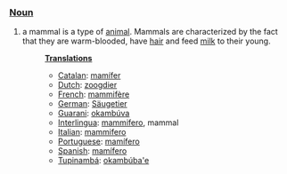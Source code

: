 ===[[Noun]]===
#a mammal is a type of [[animal]]. Mammals are characterized by the fact that they are warm-blooded, have [[hair]] and feed [[milk]] to their young.
#:'''[[Translation]]s'''
#:*[[Catalan]]: [[mamífer]]
#:*[[Dutch]]: [[zoogdier]]
#:*[[French]]: [[mammifère]]
#:*[[German]]: [[Säugetier]]
#:*[[Guarani]]: [[okambúva]]
#:*[[Interlingua]]: [[mammifero]], mammal
#:*[[Italian]]: [[mammifero]]
#:*[[Portuguese]]: [[mamífero]]
#:*[[Spanish]]: [[mamífero]]
#:*[[Tupinambá]]: [[okambúba'e]]